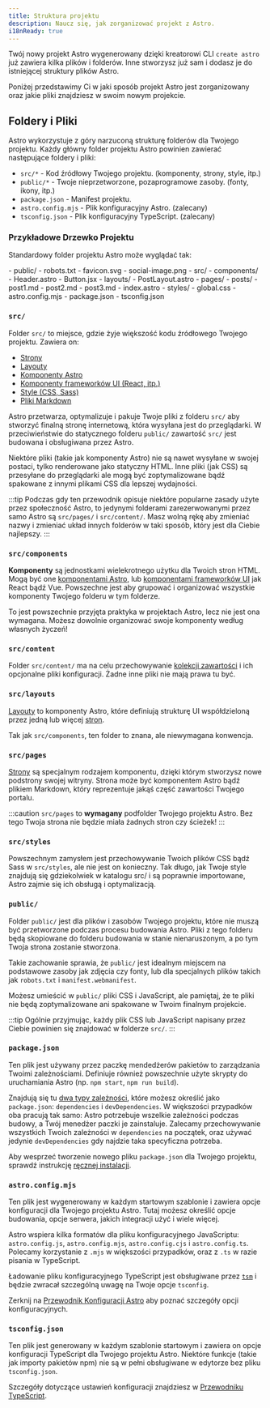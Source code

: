 ```yaml
---
title: Struktura projektu
description: Naucz się, jak zorganizować projekt z Astro.
i18nReady: true
---
```


Twój nowy projekt Astro wygenerowany dzięki kreatorowi CLI `create astro` już zawiera kilka plików i folderów. Inne stworzysz już sam i dodasz je do istniejącej struktury plików Astro.

Poniżej przedstawimy Ci w jaki sposób projekt Astro jest zorganizowany oraz jakie pliki znajdziesz w swoim nowym projekcie.

## Foldery i Pliki

Astro wykorzystuje z góry narzuconą strukturę folderów dla Twojego projektu. Każdy główny folder projektu Astro powinien zawierać następujące foldery i pliki:

- `src/*` - Kod źródłowy Twojego projektu. (komponenty, strony, style, itp.)
- `public/*` - Twoje nieprzetworzone, pozaprogramowe zasoby. (fonty, ikony, itp.)
- `package.json` - Manifest projektu.
- `astro.config.mjs` - Plik konfiguracyjny Astro. (zalecany)
- `tsconfig.json` - Plik konfiguracyjny TypeScript. (zalecany)

### Przykładowe Drzewko Projektu

Standardowy folder projektu Astro może wyglądać tak:

<FileTree>
- public/
  - robots.txt
  - favicon.svg
  - social-image.png
- src/
  - components/
    - Header.astro
    - Button.jsx
  - layouts/
    - PostLayout.astro
  - pages/
    - posts/
      - post1.md
      - post2.md
      - post3.md
    - index.astro
  - styles/
    - global.css
- astro.config.mjs
- package.json
- tsconfig.json
</FileTree>

### `src/`

Folder `src/` to miejsce, gdzie żyje większość kodu źródłowego Twojego projektu. Zawiera on:

- [Strony](/pl/basics/astro-pages/)
- [Layouty](/pl/basics/layouts/)
- [Komponenty Astro](/pl/basics/astro-components/)
- [Komponenty frameworków UI (React, itp.)](/pl/guides/framework-components/)
- [Style (CSS, Sass)](/pl/guides/styling/)
- [Pliki Markdown](/pl/guides/markdown-content/)

Astro przetwarza, optymalizuje i pakuje Twoje pliki z folderu `src/` aby stworzyć finalną stronę internetową, która wysyłana jest do przeglądarki. W przeciwieństwie do statycznego folderu `public/` zawartość `src/` jest budowana i obsługiwana przez Astro.

Niektóre pliki (takie jak komponenty Astro) nie są nawet wysyłane w swojej postaci, tylko renderowane jako statyczny HTML. Inne pliki (jak CSS) są przesyłane do przeglądarki ale mogą być zoptymalizowane bądź spakowane z innymi plikami CSS dla lepszej wydajności.

:::tip
Podczas gdy ten przewodnik opisuje niektóre popularne zasady użyte przez społeczność Astro, to jedynymi folderami zarezerwowanymi przez samo Astro są `src/pages/` i `src/content/`. Masz wolną rękę aby zmieniać nazwy i zmieniać układ innych folderów w taki sposób, który jest dla Ciebie najlepszy.
:::

### `src/components`

**Komponenty** są jednostkami wielekrotnego użytku dla Twoich stron HTML. Mogą być one [komponentami Astro](/pl/basics/astro-components/), lub [komponentami frameworków UI](/pl/guides/framework-components/) jak React bądź Vue. Powszechne jest aby grupować i organizować wszystkie komponenty Twojego folderu w tym folderze.

To jest powszechnie przyjęta praktyka w projektach Astro, lecz nie jest ona wymagana. Możesz dowolnie organizować swoje komponenty według własnych życzeń!

### `src/content`

Folder `src/content/` ma na celu przechowywanie [kolekcji zawartości](/pl/guides/content-collections/) i ich opcjonalne pliki konfiguracji. Żadne inne pliki nie mają prawa tu być.

### `src/layouts`

[Layouty](/pl/basics/layouts/) to komponenty Astro, które definiują strukturę UI współdzieloną przez jedną lub więcej [stron](/pl/basics/astro-pages/).

Tak jak `src/components`, ten folder to znana, ale niewymagana konwencja.

### `src/pages`

[Strony](/pl/basics/astro-pages/) są specjalnym rodzajem komponentu, dzięki którym stworzysz nowe podstrony swojej witryny. Strona może być komponentem Astro bądź plikiem Markdown, który reprezentuje jakąś część zawartości Twojego portalu.

:::caution
`src/pages` to **wymagany** podfolder Twojego projektu Astro. Bez tego Twoja strona nie będzie miała żadnych stron czy ścieżek!
:::

### `src/styles`

Powszechnym zamysłem jest przechowywanie Twoich plików CSS bądź Sass w `src/styles`, ale nie jest on konieczny. Tak długo, jak Twoje style znajdują się gdziekolwiek w katalogu src/ i są poprawnie importowane, Astro zajmie się ich obsługą i optymalizacją.

### `public/`

Folder `public/` jest dla plików i zasobów Twojego projektu, które nie muszą być przetworzone podczas procesu budowania Astro. Pliki z tego folderu będą skopiowane do folderu budowania w stanie nienaruszonym, a po tym Twoja strona zostanie stworzona.

Takie zachowanie sprawia, że `public/` jest idealnym miejscem na podstawowe zasoby jak zdjęcia czy fonty, lub dla specjalnych plików takich jak `robots.txt` i `manifest.webmanifest`.

Możesz umieścić w `public/` pliki CSS i JavaScript, ale pamiętaj, że te pliki nie będą zoptymalizowane ani spakowane w Twoim finalnym projekcie.

:::tip
Ogólnie przyjmując, każdy plik CSS lub JavaScript napisany przez Ciebie powinien się znajdować w folderze `src/`.
:::

### `package.json`

Ten plik jest używany przez paczkę mendedżerów pakietów to zarządzania Twoimi zależnościami. Definiuje również powszechnie użyte skrypty do uruchamiania Astro (np. `npm start`, `npm run build`).

Znajdują się tu [dwa typy zależności](https://docs.npmjs.com/specifying-dependencies-and-devdependencies-in-a-package-json-file), które możesz określić jako `package.json`: `dependencies` i `devDependencies`. W większości przypadków oba pracują tak samo: Astro potrzebuje wszelkie zależności podczas budowy, a Twój menedżer paczki je zainstaluje. Zalecamy przechowywanie wszystkich Twoich zależności w `dependencies` na początek, oraz używać jedynie `devDependencies` gdy najdzie taka specyficzna potrzeba.

Aby wesprzeć tworzenie nowego pliku `package.json` dla Twojego projektu, sprawdź instrukcję [ręcznej instalacji](/pl/install-and-setup/#instalacja-ręczna).

### `astro.config.mjs`

Ten plik jest wygenerowany w każdym startowym szablonie i zawiera opcje konfiguracji dla Twojego projektu Astro. Tutaj możesz określić opcje budowania, opcje serwera, jakich integracji użyć i wiele więcej.

Astro wspiera kilka formatów dla pliku konfiguracyjnego JavaScriptu: `astro.config.js`, `astro.config.mjs`, `astro.config.cjs` i `astro.config.ts`. Polecamy korzystanie z `.mjs` w większości przypadków, oraz z `.ts` w razie pisania w TypeScript.

Ładowanie pliku konfiguracyjnego TypeScript jest obsługiwane przez [`tsm`](https://github.com/lukeed/tsm) i będzie zwracał szczególną uwagę na Twoje opcje `tsconfig`.

Zerknij na [Przewodnik Konfiguracji Astro](/pl/reference/configuration-reference/) aby poznać szczegóły opcji konfiguracyjnych.

### `tsconfig.json`

Ten plik jest generowany w każdym szablonie startowym i zawiera on opcje konfiguracji TypeScript dla Twojego projektu Astro. Niektóre funkcje (takie jak importy pakietów npm) nie są w pełni obsługiwane w edytorze bez pliku `tsconfig.json`. 

Szczegóły dotyczące ustawień konfiguracji znajdziesz w [Przewodniku TypeScript](/pl/guides/typescript/).
